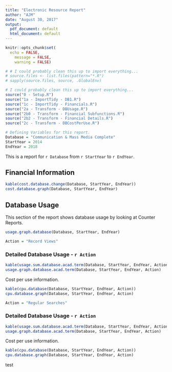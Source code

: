 ```yaml
---
title: "Electronic Resource Report"
author: "AJM"
date: "August 30, 2017"
output:
  pdf_document: default
  html_document: default
---
```



```r

knitr::opts_chunk$set(
  echo = FALSE,
	message = FALSE,
	warning = FALSE)

# # I could probably clean this up to import everything...
# source.files <- list.files(pattern="*.R")
# sapply(source.files, source, .GlobalEnv)

# I could probably clean this up to import everything...
source("0 - Setup.R")
source("1a - ImportTidy - DB1.R")
source("1c - ImportTidy - Financials.R")
source("2a - Transform - DBUsage.R")
source("2b0 - Transform - Financial Subfunctions.R")
source("2b2 - Transform - Financial Details.R")
source("2c - Transform - DBCostPerUse.R")

```

```r
# Defining Variables for this report.
Database = "Communication & Mass Media Complete"
StartYear = 2014
EndYear = 2018
```

This is a report for `r Database` from `r StartYear` to `r EndYear`.

## Financial Information

```r
kable(cost.database.change(Database, StartYear, EndYear))
cost.database.graph(Database, StartYear, EndYear)
```

\newpage
## Database Usage

This section of the report shows database usage by looking at Counter Reports. 

```r

usage.graph.database(Database, StartYear, EndYear)

```


```r
Action = "Record Views"
```
\newpage
### Detailed Database Usage - `r Action`


```r

kable(usage.sum.database.acad.term(Database, StartYear, EndYear, Action))
usage.graph.database.acad.term(Database, StartYear, EndYear, Action)
```

Cost per use information.

```r

kable(cpu.database(Database, StartYear, EndYear, Action))
cpu.database.graph(Database, StartYear, EndYear, Action)

```


\newpage
```r
Action = "Regular Searches"
```

### Detailed Database Usage - `r Action`


```r

kable(usage.sum.database.acad.term(Database, StartYear, EndYear, Action))
usage.graph.database.acad.term(Database, StartYear, EndYear, Action)
```

Cost per use information.

```r

kable(cpu.database(Database, StartYear, EndYear, Action))
cpu.database.graph(Database, StartYear, EndYear, Action)

```
test


